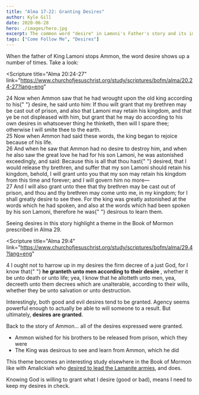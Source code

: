```yaml
---
title: "Alma 17-22: Granting Desires"
author: Kyle Gill
date: 2020-06-28
hero: ./images/hero.jpg
excerpt: The common word "desire" in Lamoni's Father's story and its implications
tags: ["Come Follow Me", "Desires"]
---
```


When the father of King Lamoni stops Ammon, the word desire shows up a number of times. Take a look:

<Scripture
  title="Alma 20:24-27"
  link="https://www.churchofjesuschrist.org/study/scriptures/bofm/alma/20.24-27?lang=eng"
>
  24 Now when Ammon saw that he had wrought upon the old king according to his{" "}
  <Highlight>desire</Highlight>, he said unto him: If thou wilt grant that my
  brethren may be cast out of prison, and also that Lamoni may retain his
  kingdom, and that ye be not displeased with him, but grant that he may do
  according to his own <Highlight>desires</Highlight> in whatsoever thing he
  thinketh, then will I spare thee; otherwise I will smite thee to the earth.
  <br />
  25 Now when Ammon had said these words, the king began to rejoice because of
  his life.
  <br />
  26 And when he saw that Ammon had no <Highlight>desire</Highlight> to destroy
  him, and when he also saw the great love he had for his son Lamoni, he was
  astonished exceedingly, and said: Because this is all that thou hast{" "}
  <Highlight>desired</Highlight>, that I would release thy brethren, and suffer
  that my son Lamoni should retain his kingdom, behold, I will grant unto you
  that my son may retain his kingdom from this time and forever; and I will
  govern him no more—
  <br />
  27 And I will also grant unto thee that thy brethren may be cast out of
  prison, and thou and thy brethren may come unto me, in my kingdom; for I shall
  greatly <Highlight>desire</Highlight> to see thee. For the king was greatly
  astonished at the words which he had spoken, and also at the words which had
  been spoken by his son Lamoni, therefore he was{" "}
  <Highlight>desirous</Highlight> to learn them.
</Scripture>

Seeing desires in this story highlight a theme in the Book of Mormon prescribed in Alma 29.

<Scripture
  title="Alma 29:4"
  link="https://www.churchofjesuschrist.org/study/scriptures/bofm/alma/29.4?lang=eng"
>
  4 I ought not to harrow up in my desires the firm decree of a just God, for I
  know that{" "}
  <b>
    he granteth unto men according to their <Highlight>desire</Highlight>
  </b>
  , whether it be unto death or unto life; yea, I know that he allotteth unto men,
  yea, decreeth unto them decrees which are unalterable, according to their wills,
  whether they be unto salvation or unto destruction.
</Scripture>

Interestingly, both good and evil desires tend to be granted. Agency seems powerful enough to actually be able to will someone to a result. But ultimately, **desires are granted**.

Back to the story of Ammon... all of the desires expressed were granted.

- Ammon wished for his brothers to be released from prison, which they were
- The King was desirous to see and learn from Ammon, which he did

This theme becomes an interesting study elsewhere in the Book of Mormon like with Amalickiah who [desired to lead the Lamanite armies](https://www.churchofjesuschrist.org/study/scriptures/bofm/alma/46.32?lang=eng), and does.

Knowing God is willing to grant what I desire (good or bad), means I need to keep my desires in check.
